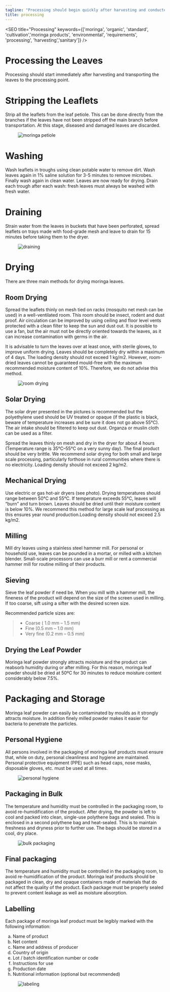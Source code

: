 ```yaml
---
tagline: "Processing should begin quickly after harvesting and conducted under strict sanitary conditions."
title: processing
---
```


<!-- illustrations imports -->

<SEO title="Processing" keywords={['moringa', 'organic', 'standard', 'cultivation','moringa products', 'environmental', 'requirements', 'processing', 'harvesting','sanitary']} />

# Processing the Leaves

Processing should start immediately after harvesting and transporting  the leaves to the processing point.

<h1 class="parafont">Stripping the Leaflets</h1>

Strip all the leaflets from the leaf petiole. This can be done directly from the branches if the leaves have not been stripped off the main branch before transportation. At this stage, diseased and damaged leaves are discarded.

<figure>
    <img src={moringaPetiole} alt="moringa petiole" />
</figure>

<h1 class="parafont aline">Washing</h1>

Wash leaflets in troughs using clean potable water to remove dirt. Wash leaves again in 1% saline solution for 3-5 minutes to remove microbes. Finally wash again in clean water. Leaves are now ready for drying. Drain each trough after each wash: fresh leaves must always be washed with fresh water.

<h1 class="parafont aline"> Draining</h1>

Strain water from the leaves in buckets that have been perforated, spread leaflets on trays made with food-grade mesh and leave to drain for 15 minutes before taking them to the dryer.

<figure>
    <img src={straining} alt="draining" />
</figure>

<h1 class="parafont aline">Drying</h1>

There are three main methods for drying moringa leaves.

<h2 class="hdesign">Room Drying</h2>

Spread the leaflets thinly on mesh tied on racks (mosquito net mesh can be used) in a well-ventilated room. This room should be insect, rodent and dust proof. Air circulation can be improved by using ceiling and floor level vents protected with a clean filter to keep the sun and dust out. It is possible to use a fan, but the air must not be directly oriented towards the leaves, as it can increase contamination with germs in the air.

It is advisable to turn the leaves over at least once, with sterile gloves, to improve uniform drying. Leaves should be completely dry within a maximum of 4 days. The loading density should not exceed 1 kg/m2. However, room-dried leaves cannot be guaranteed mould-free with the maximum recommended moisture content of 10%. Therefore, we do not advise this method.

<figure>
    <img src={roomDrying} alt="room drying" />
</figure>

<h2 class="hdesign">Solar Drying</h2>

The solar dryer presented in the pictures is recommended but the polyethylene used should be UV treated or opaque (if the plastic is black, beware of temperature increases and be 
sure it does not go above 55°C). The air intake should be filtered to keep out dust. 
Organza or muslin cloth can be used as a filter.

Spread the leaves thinly on mesh and dry in the dryer for about 4 hours (Temperature range is 35°C–55°C on a very sunny day). The final product should be very brittle. We recommend solar drying for both small and large scale processing, particularly forthose in rural communities where there is no electricity. Loading density should not exceed 2 kg/m2.

<h2 class="hdesign">Mechanical Drying</h2>

Use electric or gas hot-air dryers (see photo). Drying temperatures should range between 50°C and 55°C. If temperature exceeds 55°C, leaves will “burn” and turn brown. Leaves should be dried until their moisture content is below 10%. We recommend this method for large scale leaf processing as this ensures year round production.Loading density should not exceed 2.5 kg/m2.

<h2 class="hdesign"> Milling</h2>

Mill dry leaves using a stainless steel hammer mill. For personal or household use, leaves can be pounded in a mortar, or milled with a kitchen blender. Small-scale processors can use a burr mill or rent a commercial hammer mill for routine milling of their products.

<h2 class="hdesign"> Sieving</h2>

Sieve the leaf powder if need be. When you mill with a hammer mill, the fineness of the product will depend on the size of the screen used in milling. If too coarse, sift using a sifter with the desired screen size.

Recommended particle sizes are:
>* Coarse ( 1.0 mm – 1.5 mm)
>* Fine (0.5 mm – 1.0 mm)
>* Very fine (0.2 mm – 0.5 mm)

<h2 class="hdesign">Drying the Leaf Powder</h2>

Moringa leaf powder strongly attracts moisture and the product can reabsorb humidity during or after milling. For this reason, moringa leaf powder should be dried at 50ºC for 30 minutes to reduce moisture content considerably below 7.5%.

# Packaging and Storage

Moringa leaf powder can easily be contaminated by moulds as it strongly attracts moisture. In addition finely milled powder makes it easier for bacteria to penetrate the particles.

## Personal Hygiene

All persons involved in the packaging of moringa leaf products must ensure that, while on duty, personal cleanliness and hygiene are maintained. Personal protective equipment (PPE) such as head caps, nose masks, disposable gloves, etc. must be used at all times.

<figure>
    <img src={personalHygiene} alt="personal hygiene" />
</figure>

## Packaging in Bulk

The temperature and humidity must be controlled in the packaging room, to avoid re-humidification of the product. After drying, the powder is left to cool and packed into clean, single-use polythene bags and sealed. This is enclosed in a second polythene bag and heat-sealed. This is to maintain freshness and dryness prior to further use. The bags should be stored in a cool, dry place.

<figure>
    <img src={bulkPackaging} alt="bulk packaging" />
</figure>

## Final packaging

The temperature and humidity must be controlled in the packaging room, to avoid re-humidification of the product. Moringa leaf products should be packaged in clean, dry 
and opaque containers made of materials that do not affect the quality of the product. Each package must be properly sealed to prevent content leakage as well as moisture absorption.

## Labelling

<span class="captionName">Each package of moringa leaf product must be legibly marked
with the following information:</span>

<ol type="a" className="listLine">
    <li>Name of product</li>
    <li>Net content</li>
    <li>Name and address of producer</li>
    <li>Country of origin</li>
    <li>Lot / batch identification number or code</li>
    <li>Instructions for use</li>
    <li>Production date</li>
    <li>Nutritional information (optional but recommended)</li>
</ol>

<figure>
    <img src={labeling} alt="labeling" />
</figure>
